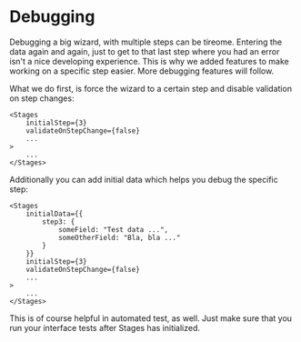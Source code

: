 # Debugging

Debugging a big wizard, with multiple steps can be tireome. Entering the data again and again, just to get to that last step where 
you had an error isn't a nice developing experience. This is why we added features to make working on a specific step easier. More 
debugging features will follow.

What we do first, is force the wizard to a certain step and disable validation on step changes:

```
<Stages
    initialStep={3}
    validateOnStepChange={false}
    ...
>
    ...
</Stages>
```

Additionally you can add initial data which helps you debug the specific step:

```
<Stages
    initialData={{
        step3: {
            someField: "Test data ...",
            someOtherField: "Bla, bla ..."
        }
    }}
    initialStep={3}
    validateOnStepChange={false}
    ...
>
    ...
</Stages>
```

This is of course helpful in automated test, as well. Just make sure that you run your interface tests after Stages has initialized.
